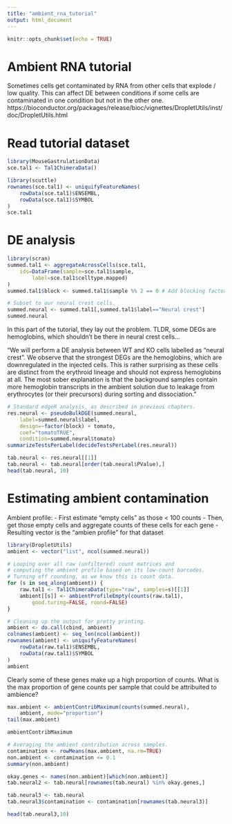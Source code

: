 ```yaml
---
title: "ambient_rna_tutorial"
output: html_document
---
```


```r
knitr::opts_chunk$set(echo = TRUE)
```

# Ambient RNA tutorial
Sometimes cells get contaminated by RNA from other cells that explode / low quality. This can affect DE between conditions if some cells are contaminated in one condition but not in the other one. 
https://bioconductor.org/packages/release/bioc/vignettes/DropletUtils/inst/doc/DropletUtils.html

# Read tutorial dataset
```r
library(MouseGastrulationData)
sce.tal1 <- Tal1ChimeraData()

library(scuttle)
rownames(sce.tal1) <- uniquifyFeatureNames(
    rowData(sce.tal1)$ENSEMBL, 
    rowData(sce.tal1)$SYMBOL
)
sce.tal1

```

# DE analysis

```r
library(scran)
summed.tal1 <- aggregateAcrossCells(sce.tal1, 
    ids=DataFrame(sample=sce.tal1$sample,
        label=sce.tal1$celltype.mapped)
)
summed.tal1$block <- summed.tal1$sample %% 2 == 0 # Add blocking factor.

# Subset to our neural crest cells.
summed.neural <- summed.tal1[,summed.tal1$label=="Neural crest"]
summed.neural

```

In this part of the tutorial, they lay out the problem. TLDR, some DEGs are hemoglobins, which shouldn't be there in neural crest cells...   

"We will perform a DE analysis between WT and KO cells labelled as “neural crest”. We observe that the strongest DEGs are the hemoglobins, which are downregulated in the injected cells. This is rather surprising as these cells are distinct from the erythroid lineage and should not express hemoglobins at all. The most sober explanation is that the background samples contain more hemoglobin transcripts in the ambient solution due to leakage from erythrocytes (or their precursors) during sorting and dissociation."


```r
# Standard edgeR analysis, as described in previous chapters.
res.neural <- pseudoBulkDGE(summed.neural, 
    label=summed.neural$label,
    design=~factor(block) + tomato,
    coef="tomatoTRUE",
    condition=summed.neural$tomato)
summarizeTestsPerLabel(decideTestsPerLabel(res.neural))

```

```r
tab.neural <- res.neural[[1]]
tab.neural <- tab.neural[order(tab.neural$PValue),]
head(tab.neural, 10)

```

# Estimating ambient contamination

Ambient profile:
- First estimate "empty cells" as those < 100 counts
- Then, get those empty cells and aggregate counts of these cells for each gene
- Resulting vector is the "ambien profile" for that dataset

```r
library(DropletUtils)
ambient <- vector("list", ncol(summed.neural))

# Looping over all raw (unfiltered) count matrices and
# computing the ambient profile based on its low-count barcodes.
# Turning off rounding, as we know this is count data.
for (s in seq_along(ambient)) {
    raw.tal1 <- Tal1ChimeraData(type="raw", samples=s)[[1]]
    ambient[[s]] <- ambientProfileEmpty(counts(raw.tal1), 
        good.turing=FALSE, round=FALSE)
}

# Cleaning up the output for pretty printing.
ambient <- do.call(cbind, ambient)
colnames(ambient) <- seq_len(ncol(ambient))
rownames(ambient) <- uniquifyFeatureNames(
    rowData(raw.tal1)$ENSEMBL, 
    rowData(raw.tal1)$SYMBOL
)
ambient
```

Clearly some of these genes make up a high proportion of counts.
What is the max proportion of gene counts per sample that could be attribuited to ambience?

```r
max.ambient <- ambientContribMaximum(counts(summed.neural), 
    ambient, mode="proportion")
tail(max.ambient)

ambientContribMaximum
```

```r
# Averaging the ambient contribution across samples.
contamination <- rowMeans(max.ambient, na.rm=TRUE)
non.ambient <- contamination <= 0.1
summary(non.ambient)


```

```r
okay.genes <- names(non.ambient)[which(non.ambient)]
tab.neural2 <- tab.neural[rownames(tab.neural) %in% okay.genes,]

```

```r
tab.neural3 <- tab.neural
tab.neural3$contamination <- contamination[rownames(tab.neural3)]

head(tab.neural3,10)
```


